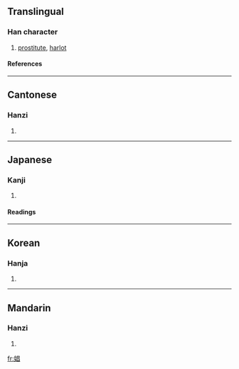 ==Translingual==
===Han character===
{{Han char|rn=38|rad=女|as=08|sn=11|four=4646<sub>0</sub>|canj=女日日 (VAA)}}
# [[prostitute]], [[harlot]]
====References====
{{Han ref|kx=0263.400|dkj=06376|dj=0530.270|hdz=21057.150|uh=5A3C|ud=23100|bh=B140|bd=45376}}
----
==Cantonese==
===Hanzi===
{{yue-hanzi|jyut=|y=[[cheung1]]}}
# {{defn|Cantonese}}
----
==Japanese==
===Kanji===
{{ja-kanji|grade=|rs=女08}}
# {{defn|Japanese}} 
====Readings====
{{ja-readings|on=[[しょう]] (shō)|kun=[[あそびめ]] (asobime)}}
----
==Korean==
===Hanja===
{{ko-hanja|hangeul=창|rv=chang|mr=ch'ang}}
# {{defn|Korean}}
----
==Mandarin==
===Hanzi===
{{cmn-hanzi|pin=[[chāng]] ([[chang1]])|wg=[[ch'ang]]<sup>1</sup>}}
# {{defn|Mandarin}}

[[fr:娼]]
